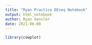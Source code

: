 ```yaml
---
title: "Ryan Practice DEseq Notebook"
output: html_notebook
author: Ryan Gensler
date: 2021-06-08
---
```



```r
library(cowplot)
```



